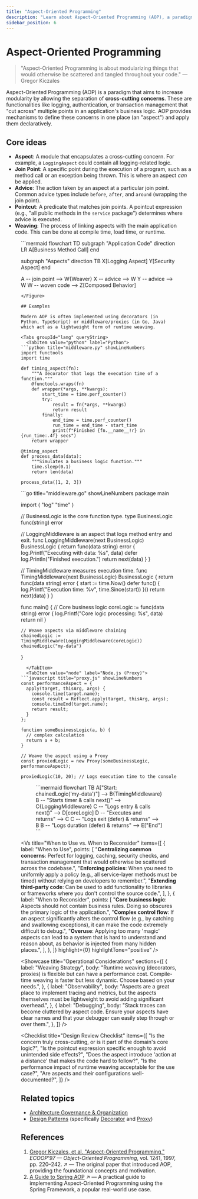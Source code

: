 ```yaml
---
title: "Aspect-Oriented Programming"
description: "Learn about Aspect-Oriented Programming (AOP), a paradigm for modularizing cross-cutting concerns like logging and security."
sidebar_position: 6
---
```



# Aspect-Oriented Programming

> "Aspect-Oriented Programming is about modularizing things that would otherwise be scattered and tangled throughout your code."
> — Gregor Kiczales

Aspect-Oriented Programming (AOP) is a paradigm that aims to increase modularity by allowing the separation of **cross-cutting concerns**. These are functionalities like logging, authentication, or transaction management that "cut across" multiple points in an application's business logic. AOP provides mechanisms to define these concerns in one place (an "aspect") and apply them declaratively.

## Core ideas

- **Aspect**: A module that encapsulates a cross-cutting concern. For example, a `LoggingAspect` could contain all logging-related logic.
- **Join Point**: A specific point during the execution of a program, such as a method call or an exception being thrown. This is where an aspect *can* be applied.
- **Advice**: The action taken by an aspect at a particular join point. Common advice types include `before`, `after`, and `around` (wrapping the join point).
- **Pointcut**: A predicate that matches join points. A pointcut expression (e.g., "all public methods in the `service` package") determines where advice is executed.
- **Weaving**: The process of linking aspects with the main application code. This can be done at compile time, load time, or runtime.

<Figure caption="AOP Weaving Process: Aspects are woven into the application code at specified join points to create composed behavior.">
```mermaid
flowchart TD
  subgraph "Application Code"
    direction LR
    A[Business Method Call]
  end

  subgraph "Aspects"
    direction TB
    X[Logging Aspect]
    Y[Security Aspect]
  end

  A -- join point --> W{Weaver}
  X -- advice --> W
  Y -- advice --> W
  W -- woven code --> Z[Composed Behavior]
```
</Figure>

## Examples

Modern AOP is often implemented using decorators (in Python, TypeScript) or middleware/proxies (in Go, Java) which act as a lightweight form of runtime weaving.

<Tabs groupId="lang" queryString>
  <TabItem value="python" label="Python">
```python title="middleware.py" showLineNumbers
import functools
import time

def timing_aspect(fn):
    """A decorator that logs the execution time of a function."""
    @functools.wraps(fn)
    def wrapper(*args, **kwargs):
        start_time = time.perf_counter()
        try:
            result = fn(*args, **kwargs)
            return result
        finally:
            end_time = time.perf_counter()
            run_time = end_time - start_time
            print(f"Finished {fn.__name__!r} in {run_time:.4f} secs")
    return wrapper

@timing_aspect
def process_data(data):
    """Simulates a business logic function."""
    time.sleep(0.1)
    return len(data)

process_data([1, 2, 3])
```
  </TabItem>
  <TabItem value="go" label="Go">
```go title="middleware.go" showLineNumbers
package main

import (
    "log"
    "time"
)

// BusinessLogic is the core function type.
type BusinessLogic func(string) error

// LoggingMiddleware is an aspect that logs method entry and exit.
func LoggingMiddleware(next BusinessLogic) BusinessLogic {
    return func(data string) error {
        log.Printf("Executing with data: %s", data)
        defer log.Println("Finished execution.")
        return next(data)
    }
}

// TimingMiddleware measures execution time.
func TimingMiddleware(next BusinessLogic) BusinessLogic {
    return func(data string) error {
        start := time.Now()
        defer func() {
            log.Printf("Execution time: %v", time.Since(start))
        }()
        return next(data)
    }
}

func main() {
    // Core business logic
    coreLogic := func(data string) error {
        log.Printf("Core logic processing: %s", data)
        return nil
    }

    // Weave aspects via middleware chaining
    chainedLogic := TimingMiddleware(LoggingMiddleware(coreLogic))
    chainedLogic("my-data")
}
```
  </TabItem>
  <TabItem value="node" label="Node.js (Proxy)">
```javascript title="proxy.js" showLineNumbers
const performanceAspect = {
  apply(target, thisArg, args) {
    console.time(target.name);
    const result = Reflect.apply(target, thisArg, args);
    console.timeEnd(target.name);
    return result;
  }
};

function someBusinessLogic(a, b) {
  // complex calculation
  return a + b;
}

// Weave the aspect using a Proxy
const proxiedLogic = new Proxy(someBusinessLogic, performanceAspect);

proxiedLogic(10, 20); // Logs execution time to the console
```
  </TabItem>
</Tabs>

<Figure caption="Call flow for the Go middleware example, showing how aspects (middleware) wrap the core logic.">
```mermaid
flowchart TB
  A["Start: chainedLogic('my-data')"] --> B{TimingMiddleware}
  B -- "Starts timer & calls next()" --> C{LoggingMiddleware}
  C -- "Logs entry & calls next()" --> D[coreLogic]
  D -- "Executes and returns" --> C
  C -- "Logs exit (defer) & returns" --> B
  B -- "Logs duration (defer) & returns" --> E["End"]
```
</Figure>

<Vs
  title="When to Use vs. When to Reconsider"
  items={[
    {
      label: "When to Use",
      points: [
        "**Centralizing common concerns**: Perfect for logging, caching, security checks, and transaction management that would otherwise be scattered across the codebase.",
        "**Enforcing policies**: When you need to uniformly apply a policy (e.g., all service-layer methods must be timed) without relying on developers to remember.",
        "**Extending third-party code**: Can be used to add functionality to libraries or frameworks where you don't control the source code.",
      ],
    },
    {
      label: "When to Reconsider",
      points: [
        "**Core business logic**: Aspects should not contain business rules. Doing so obscures the primary logic of the application.",
        "**Complex control flow**: If an aspect significantly alters the control flow (e.g., by catching and swallowing exceptions), it can make the code extremely difficult to debug.",
        "**Overuse**: Applying too many 'magic' aspects can lead to a system that is hard to understand and reason about, as behavior is injected from many hidden places.",
      ],
    },
  ]}
  highlight={0}
  highlightTone="positive"
/>

<Showcase
  title="Operational Considerations"
  sections={[
    {
      label: "Weaving Strategy",
      body: "Runtime weaving (decorators, proxies) is flexible but can have a performance cost. Compile-time weaving is faster but less dynamic. Choose based on your needs.",
    },
    {
      label: "Observability",
      body: "Aspects are a great place to implement tracing and metrics, but the aspects themselves must be lightweight to avoid adding significant overhead.",
    },
    {
      label: "Debugging",
      body: "Stack traces can become cluttered by aspect code. Ensure your aspects have clear names and that your debugger can easily step through or over them.",
    },
  ]}
/>

<Checklist
  title="Design Review Checklist"
  items={[
    "Is the concern truly cross-cutting, or is it part of the domain's core logic?",
    "Is the pointcut expression specific enough to avoid unintended side effects?",
    "Does the aspect introduce 'action at a distance' that makes the code hard to follow?",
    "Is the performance impact of runtime weaving acceptable for the use case?",
    "Are aspects and their configurations well-documented?",
  ]}
/>

## Related topics

- [Architecture Governance & Organization](/docs/architecture-governance-and-organization)
- [Design Patterns](/docs/design-patterns) (specifically [Decorator](/docs/design-patterns/structural/decorator) and [Proxy](/docs/design-patterns/structural/proxy))

## References

1.  [Gregor Kiczales, et al. "Aspect-Oriented Programming."](https://www.cs.ubc.ca/~gregor/papers/kiczales-ECOOP1997-AOP.pdf) *ECOOP'97 — Object-Oriented Programming*, vol. 1241, 1997, pp. 220–242. ↗️ — The original paper that introduced AOP, providing the foundational concepts and motivation.
2.  [A Guide to Spring AOP](https://www.baeldung.com/spring-aop) ↗️ — A practical guide to implementing Aspect-Oriented Programming using the Spring Framework, a popular real-world use case.

